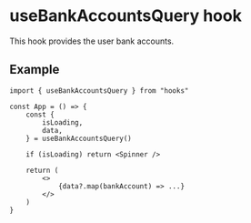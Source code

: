 
<Meta title='Hooks/useBankAccountsQuery/Intro' />

# useBankAccountsQuery hook

This hook provides the user bank accounts.

## Example

```tsx
import { useBankAccountsQuery } from "hooks"

const App = () => {
    const {
        isLoading,
        data,
    } = useBankAccountsQuery()

    if (isLoading) return <Spinner />

    return (
        <>
            {data?.map(bankAccount) => ...}
        </>
    )
}
```
